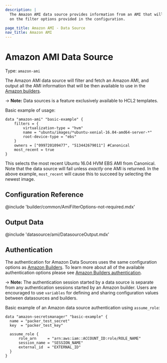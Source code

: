 ```yaml
---
description: |
  The Amazon AMI data source provides information from an AMI that will be fetched based
  on the filter options provided in the configuration.

page_title: Amazon AMI - Data Source
nav_title: Amazon AMI
---
```


# Amazon AMI Data Source

Type: `amazon-ami`

The Amazon AMI data source will filter and fetch an Amazon AMI, and output all the AMI information that will
be then available to use in the [Amazon builders](/docs/builders/amazon).

-> **Note:** Data sources is a feature exclusively available to HCL2 templates.

Basic example of usage:

```hcl
data "amazon-ami" "basic-example" {
    filters = {
        virtualization-type = "hvm"
        name = "ubuntu/images/*ubuntu-xenial-16.04-amd64-server-*"
        root-device-type = "ebs"
    }
    owners = ["099720109477", "513442679011"] #Canonical 
    most_recent = true
}
```
This selects the most recent Ubuntu 16.04 HVM EBS AMI from Canonical. Note that the data source will fail unless
*exactly* one AMI is returned. In the above example, `most_recent` will cause this to succeed by selecting the newest image.

## Configuration Reference

@include 'builder/common/AmiFilterOptions-not-required.mdx'

## Output Data

@include 'datasource/ami/DatasourceOutput.mdx'

## Authentication

The authentication for Amazon Data Sources uses the same configuration options as [Amazon Builders](/docs/builders/amazon). To learn more about all of the available authentication options please see [Amazon Builders authentication](/docs/builders/amazon#authentication).

-> **Note:** The authentication session started by a data source is separate from any authentication sessions started by an Amazon builder. Users are encouraged to use `variables` for defining and sharing configuration values between datasources and builders.

Basic example of an Amazon data source authentication using `assume_role`:

```hcl
data "amazon-secretsmanager" "basic-example" {
  name = "packer_test_secret"
  key  = "packer_test_key"

  assume_role {
      role_arn     = "arn:aws:iam::ACCOUNT_ID:role/ROLE_NAME"
      session_name = "SESSION_NAME"
      external_id  = "EXTERNAL_ID"
  }
}
```
